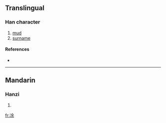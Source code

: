 {{also|塗|涂}}
==Translingual==

===Han character===
{{Han char|rn=15|rad=冫|as=07|sn=9|four=|canj=戈一人一木 (IMOMD)}}

# [[mud]]
# [[surname]]

====References====
* {{Han ref|kx=0132.311|hdz=10297.250|uh=51C3|ud=20931}}

----

==Mandarin==

===Hanzi===
{{cmn-hanzi|pin=[[tú]] ([[tu2]])|wg=t'u<sup>2</sup>}}

# {{defn|Mandarin}}

[[fr:凃]]